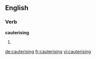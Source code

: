 
==English==

===Verb===
'''cauterising'''

# {{present participle of|cauterise}}

[[de:cauterising]]
[[fr:cauterising]]
[[vi:cauterising]]